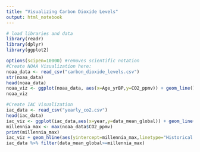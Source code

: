 ```yaml
---
title: "Visualizing Carbon Dioxide Levels"
output: html_notebook
---
```


```r
# load libraries and data
library(readr)
library(dplyr)
library(ggplot2)
```

```r
options(scipen=10000) #removes scientific notation
#Create NOAA Visualization here:
noaa_data <- read_csv("carbon_dioxide_levels.csv")
str(noaa_data)
head(noaa_data)
noaa_viz <- ggplot(noaa_data, aes(x=Age_yrBP,y=CO2_ppmv)) + geom_line() + labs(title="Carbon Dioxide Levels From 8,000 to 136 Years BP",subtitle="From World Data Center for Paleoclimatology and NOAA Paleoclimatology Program",x="Years Before Today(0=1950)",y="Carbon Dioxide Level (Parts Per Million)") + scale_x_reverse(lim=c(800000,0))
noaa_viz 
```

```r
#Create IAC Visualization
iac_data <- read_csv("yearly_co2.csv")
head(iac_data)
iac_viz <- ggplot(iac_data,aes(x=year,y=data_mean_global)) + geom_line() + labs(title="Carbon Dioxide Levels over Time", subtitle="From Institute for Atmospheric and Climate Science (IAC)",x="Year",y="Carbon Dioxide Level (Parts Per Million)")
millennia_max <- max(noaa_data$CO2_ppmv)
print(millennia_max)
iac_viz + geom_hline(aes(yintercept=millennia_max,linetype="Historical CO2 Peak before 1950"))
iac_data %>% filter(data_mean_global>=millennia_max)

```